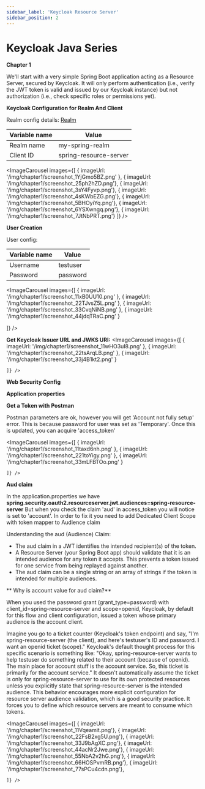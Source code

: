 ```yaml
---
sidebar_label: 'Keycloak Resource Server'
sidebar_position: 2
---
```



# Keycloak Java Series

**Chapter 1**

We'll start with a very simple Spring Boot application acting as a <Highlight color="#e91e63">Resource Server</Highlight>, secured by Keycloak. It will only perform authentication (i.e., verify the JWT token is valid and issued by our Keycloak instance) but not authorization (i.e., check specific roles or permissions yet).


**Keycloak Configuration for Realm And Client**

Realm config details: [Realm](Realm.html)

| Variable name    | Value |
| -------- | ------- |
| Realm name  | my-spring-realm   |
| Client ID  | spring-resource-server  |

<ImageCarousel
  images={[
    { imageUrl: '/img/chapter1/screenshot_1YjGmo5BZ.png' },
    { imageUrl: '/img/chapter1/screenshot_25ph2hZD.png'},
    { imageUrl: '/img/chapter1/screenshot_3sY4Fyvp.png'},
    { imageUrl: '/img/chapter1/screenshot_4sKWbEZG.png'},
    { imageUrl: '/img/chapter1/screenshot_5BHOyiYq.png'},
    { imageUrl: '/img/chapter1/screenshot_6YSXwngq.png'},
    { imageUrl: '/img/chapter1/screenshot_7JtNbPRT.png'}
  ]} />

**User Creation**

User config:

| Variable name    | Value |
| -------- | ------- |
| Username | testuser |
| Password | password |

<ImageCarousel
  images={[
    { imageUrl: '/img/chapter1/screenshot_11xB0UU10.png' },
    { imageUrl: '/img/chapter1/screenshot_22TJvsZ5L.png' },
    { imageUrl: '/img/chapter1/screenshot_33CvqNiNB.png' },
    { imageUrl: '/img/chapter1/screenshot_44jdqTRaC.png' }

  ]} />

**Get Keycloak Issuer URL and JWKS URI:**
<ImageCarousel
  images={[
    { imageUrl: '/img/chapter1/screenshot_11wHO3uI8.png' },
    { imageUrl: '/img/chapter1/screenshot_22tsArqLB.png' },
    { imageUrl: '/img/chapter1/screenshot_33j4B1kt2.png' }

    ]} />

**Web Security Config**

<ShikiCodeBlock language="java" theme="catppuccin-frappe"
                source="https://raw.githubusercontent.com/stokilo/keycloack-docs/refs/heads/main/chapters/chapter1-resource-server/src/main/java/org/sstec/resourceserver/SecurityConfig.java" />



**Application properties**

<ShikiCodeBlock language="properties" theme="catppuccin-frappe"
                source="https://raw.githubusercontent.com/stokilo/keycloack-docs/refs/heads/main/chapters/chapter1-resource-server/src/main/resources/application.properties" />


**Get a Token with Postman**

Postman parameters are ok, however you will get 'Account not fully setup' error. This is because password for user was set as 'Temporary'.
Once this is updated, you can acquire 'access_token'

<ImageCarousel
  images={[
    { imageUrl: '/img/chapter1/screenshot_11taxd6nh.png' },
    { imageUrl: '/img/chapter1/screenshot_221toYigy.png' },
    { imageUrl: '/img/chapter1/screenshot_33mLFBTOo.png' }

    ]} />


**Aud claim**

In the application.properties we have **spring.security.oauth2.resourceserver.jwt.audiences=spring-resource-server**
But when you check the claim 'aud' in access_token you will notice is set to 'account'. In order to fix it you need to
add Dedicated Client Scope with token mapper to Audience claim


Understanding the aud (Audience) Claim:
   * The aud claim in a JWT identifies the intended recipient(s) of the token.
   * A Resource Server (your Spring Boot app) should validate that it is an intended audience for any token it accepts. This prevents a token issued for one service from being replayed against another.
   * The aud claim can be a single string or an array of strings if the token is intended for multiple audiences.

** Why is account value for aud claim?**

When you used the password grant (grant_type=password) with client_id=spring-resource-server and scope=openid, Keycloak, by default for this flow and client configuration, issued a token whose primary audience is the account client.

Imagine you go to a ticket counter (Keycloak's token endpoint) and say, "I'm spring-resource-server (the client), and here's testuser's ID and password. I want an openid ticket (scope)."
Keycloak's default thought process for this specific scenario is something like: "Okay, spring-resource-server wants to help testuser do something related to their account (because of openid). The main place for account stuff is the account service. So, this ticket is primarily for the account service."
It doesn't automatically assume the ticket is only for spring-resource-server to use for its own protected resources unless you explicitly state that spring-resource-server is the intended audience.
This behavior encourages more explicit configuration for resource server audience validation, which is a good security practice. It forces you to define which resource servers are meant to consume which tokens.


<ImageCarousel
  images={[
    { imageUrl: '/img/chapter1/screenshot_11Vqeamit.png'},
    { imageUrl: '/img/chapter1/screenshot_22FsB2xg5U.png'},
    { imageUrl: '/img/chapter1/screenshot_33J9bAgXC.png'},
    { imageUrl: '/img/chapter1/screenshot_44acNr2Jwe.png'},
    { imageUrl: '/img/chapter1/screenshot_55NbA2v2hG.png'},
    { imageUrl: '/img/chapter1/screenshot_66HOSPvmRB.png'},
    { imageUrl: '/img/chapter1/screenshot_77sPCu4cdn.png'},

    ]} />

